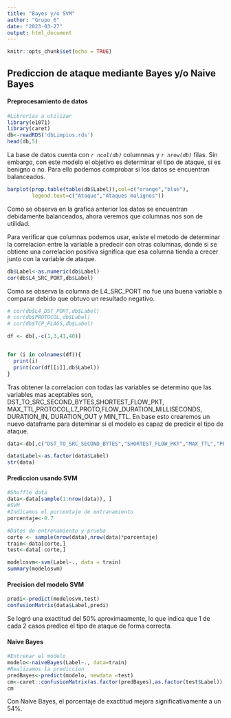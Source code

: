 ```yaml
---
title: "Bayes y/o SVM"
author: "Grupo 6"
date: "2023-03-27"
output: html_document
---
```


```r
knitr::opts_chunk$set(echo = TRUE)
```

## Prediccion de ataque mediante Bayes y/o Naive Bayes

#### Preprocesamiento de datos

```r
#Librerias a utilizar
library(e1071)
library(caret)
db<-readRDS('dbLimpios.rds')
head(db,5)

```

La base de datos cuenta con *`r ncol(db)`* columnnas y *`r nrow(db)`* filas. Sin embargo, con este modelo el objetivo es determinar el tipo de ataque, si es benigno o no. Para ello podemos comprobar si los datos se encuentran balanceados. 

```r
barplot(prop.table(table(db$Label)),col=c("orange","blue"),
        legend.text=c("Ataque","Ataques malignos"))
```

Como se observa en la grafica anterior los datos se encuentran debidamente balanceados, ahora veremos que columnas nos son de utilidad. 

Para verificar que columnas podemos usar, existe el metodo de determinar la correlacion entre la variable a predecir con otras columnas, donde si se obtiene una correlacion positiva significa que esa columna tienda a crecer junto con la variable de ataque.

```r
db$Label<-as.numeric(db$Label)
cor(db$L4_SRC_PORT,db$Label)
```

Como se observa la columna de L4_SRC_PORT no fue una buena variable a comparar debido que obtuvo un resultado negativo.

```r
# cor(db$L4_DST_PORT,db$Label)
# cor(db$PROTOCOL,db$Label)
# cor(db$TCP_FLAGS,db$Label)

df <- db[,-c(1,3,41,40)]


for (i in colnames(df)){
  print(i)
  print(cor(df[[i]],db$Label))
}
```

Tras obtener la correlacion con todas las variables se determino que las variables mas aceptables son, DST_TO_SRC_SECOND_BYTES,SHORTEST_FLOW_PKT, MAX_TTL,PROTOCOL,L7_PROTO,FLOW_DURATION_MILLISECONDS, DURATION_IN, DURATION_OUT y MIN_TTL. En base esto crearemos un nuevo dataframe para deteminar si el modelo es capaz de predicir el tipo de ataque. 

```r
data<-db[,c("DST_TO_SRC_SECOND_BYTES","SHORTEST_FLOW_PKT","MAX_TTL","PROTOCOL","L7_PROTO","FLOW_DURATION_MILLISECONDS","DURATION_IN","DURATION_OUT","MIN_TTL","Label")]

data$Label<-as.factor(data$Label)
str(data)
```

#### Prediccion usando SVM

```r
#Shuffle data
data<-data[sample(1:nrow(data)), ]
#SVM
#Indicamos el porcentaje de entranamiento
porcentaje<-0.7

#Datos de entrenamiento y prueba
corte <- sample(nrow(data),nrow(data)*porcentaje)
train<-data[corte,]
test<-data[-corte,]

modelosvm<-svm(Label~., data = train)
summary(modelosvm)

```

#### Precision del modelo SVM

```r
predi<-predict(modelosvm,test)
confusionMatrix(data$Label,predi)

```

Se logró una exactitud del 50% aproximaamente, lo que indica que 1 de cada 2 casos predice el tipo de ataque de forma correcta.

#### Naive Bayes

```r

#Entrenar el modelo
modelo<-naiveBayes(Label~., data=train)
#Realizamos la prediccion
predBayes<-predict(modelo, newdata =test)
cm<-caret::confusionMatrix(as.factor(predBayes),as.factor(test$Label))
cm

```

Con Naive Bayes, el porcentaje de exactitud mejora significativamente a un 54%.
